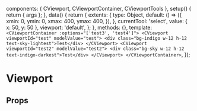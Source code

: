 
<Meta of={ViewportStories} />

  components: { CViewport, CViewportContainer, CViewportTools },
  setup() {
    return { args };
  },
  data() {
    return {
      extents: {
        type: Object,
        default: () => ({
          xmin: 0,
          ymin: 0,
          xmax: 400,
          ymax: 400,
        }),
      },
      currentTool: 'select',
      value: { x: 50, y: 50 },
      viewport: 'default',
    };
  },
  methods: {},
  template: `<CViewportContainer :options="['test3', 'test4']">
    <CViewport viewportId="test" modelValue="test">
      <div class="bg-indigo w-12 h-12 text-sky-lightest">Test</div>
    </CViewport>
    <CViewport viewportId="test2" modelValue="test2">
      <div class="bg-sky w-12 h-12 text-indigo-darkest">Test</div>
    </CViewport>
  </CViewportContainer>`,
});

# Viewport

<Canvas transformSnippet="open">
  <Story of={ViewportStories.Overview} />
</Canvas>

## Props

<Controls />
